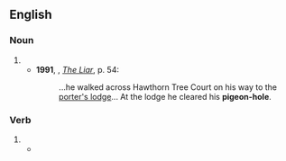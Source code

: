 {{also|pigeonhole|pigeon hole}}

==English==

===Noun===
{{en-noun}}

# {{alternative spelling of|en|pigeonhole}}
#* '''1991''', {{w|Stephen Fry}}, ''[[:w:The Liar (novel)|The Liar]]'', p. 54:
#*: ...he walked across Hawthorn Tree Court on his way to the [[porter's lodge]]... At the lodge he cleared his '''pigeon-hole'''.

===Verb===
{{en-verb|pigeon-hol}}

# {{alternative spelling of|en|pigeonhole}}
#* {{quote-journal|en|year=1961|month=February|title=Talking of Trains: The White Paper|journal=Trains Illustrated|page=65|text=The Select Committee's recommendation that those which the railways are required to provide on grounds of national interest or social needs should be subsidised by the state has obviously been '''pigeon-holed'''.}}